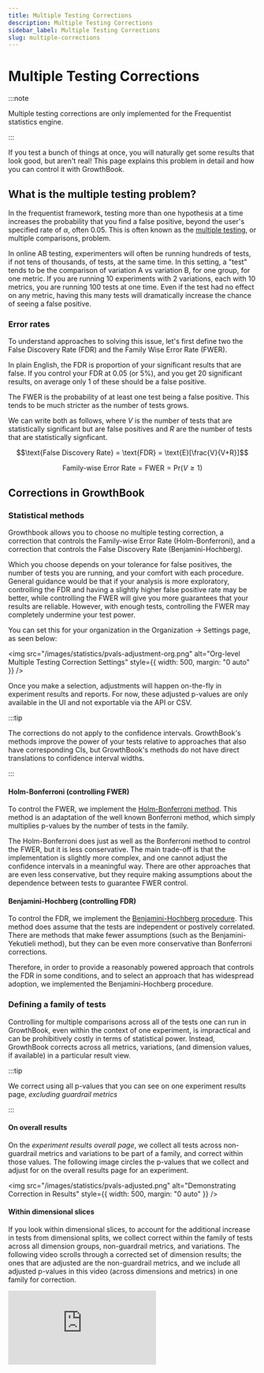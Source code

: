 ```yaml
---
title: Multiple Testing Corrections
description: Multiple Testing Corrections
sidebar_label: Multiple Testing Corrections
slug: multiple-corrections
---
```


# Multiple Testing Corrections

:::note

Multiple testing corrections are only implemented for the Frequentist statistics engine.

:::

If you test a bunch of things at once, you will naturally get some results that look good, but aren't real! This page explains this problem in detail and how you can control it with GrowthBook.

## What is the multiple testing problem?

In the frequentist framework, testing more than one hypothesis at a time increases the probability that you find a false positive, beyond the user's specified rate of $\alpha$, often 0.05. This is often known as the [multiple testing](https://en.wikipedia.org/wiki/Multiple_comparisons_problem), or multiple comparisons, problem.

In online AB testing, experimenters will often be running hundreds of tests, if not tens of thousands, of tests, at the same time. In this setting, a "test" tends to be the comparison of variation A vs variation B, for one group, for one metric. If you are running 10 experiments with 2 variations, each with 10 metrics, you are running 100 tests at one time. Even if the test had no effect on any metric, having this many tests will dramatically increase the chance of seeing a false positive.

### Error rates

To understand approaches to solving this issue, let's first define two the False Discovery Rate (FDR) and the Family Wise Error Rate (FWER).

In plain English, the FDR is proportion of your significant results that are false. If you control your FDR at 0.05 (or 5%), and you get 20 significant results, on average only 1 of these should be a false positive.

The FWER is the probability of at least one test being a false positive. This tends to be much stricter as the number of tests grows.

We can write both as follows, where $V$ is the number of tests that are statistically significant but are false positives and $R$ are the number of tests that are statistically signficant.

$$\text{False Discovery Rate} = \text{FDR} = \text{E}[\frac{V}{V+R}]$$

$$\text{Family-wise Error Rate} = \text{FWER} = \text{Pr}(V \geq 1)$$

## Corrections in GrowthBook

### Statistical methods

Growthbook allows you to choose no multiple testing correction, a correction that controls the Family-wise Error Rate (Holm-Bonferroni), and a correction that controls the False Discovery Rate (Benjamini-Hochberg).

Which you choose depends on your tolerance for false positives, the number of tests you are running, and your comfort with each procedure. General guidance would be that if your analysis is more exploratory, controlling the FDR and having a slightly higher false positive rate may be better, while controlling the FWER will give you more guarantees that your results are reliable. However, with enough tests, controlling the FWER may completely undermine your test power.

You can set this for your organization in the Organization -> Settings page, as seen below:

<img
  src="/images/statistics/pvals-adjustment-org.png"
  alt="Org-level Multiple Testing Correction Settings"
  style={{ width: 500, margin: "0 auto" }}
/>

Once you make a selection, adjustments will happen on-the-fly in experiment results and reports. For now, these adjusted p-values are only available in the UI and not exportable via the API or CSV.

:::tip

The corrections do not apply to the confidence intervals. GrowthBook's methods improve the power of your tests relative to approaches that also have corresponding CIs, but GrowthBook's methods do not have direct translations to confidence interval widths.

:::

#### Holm-Bonferroni (controlling FWER)

To control the FWER, we implement the [Holm-Bonferroni method](https://en.wikipedia.org/wiki/Holm%E2%80%93Bonferroni_method). This method is an adaptation of the well known Bonferroni method, which simply multiplies p-values by the number of tests in the family.

The Holm-Bonferroni does just as well as the Bonferroni method to control the FWER, but it is less conservative. The main trade-off is that the implementation is slightly more complex, and one cannot adjust the confidence intervals in a meaningful way. There are other approaches that are even less conservative, but they require making assumptions about the dependence between tests to guarantee FWER control.

#### Benjamini-Hochberg (controlling FDR)

To control the FDR, we implement the [Benjamini-Hochberg procedure](https://en.wikipedia.org/wiki/False_discovery_rate#Benjamini%E2%80%93Hochberg_procedure). This method does assume that the tests are independent or postively correlated. There are methods that make fewer assumptions (such as the Benjamini-Yekutieli method), but they can be even more conservative than Bonferroni corrections.

Therefore, in order to provide a reasonably powered approach that controls the FDR in some conditions, and to select an approach that has widespread adoption, we implemented the Benjamini-Hochberg procedure.

### Defining a family of tests

Controlling for multiple comparisons across all of the tests one can run in GrowthBook, even within the context of one experiment, is impractical and can be prohibitively costly in terms of statistical power. Instead, GrowthBook corrects across all metrics, variations, (and dimension values, if available) in a particular result view.

:::tip

We correct using all p-values that you can see on one experiment results page, _excluding guardrail metrics_

:::

#### On overall results

On the _experiment results overall page_, we collect all tests across non-guardrail metrics and variations to be part of a family, and correct within those values. The following image circles the p-values that we collect and adjust for on the overall results page for an experiment.

<img
  src="/images/statistics/pvals-adjusted.png"
  alt="Demonstrating Correction in Results"
  style={{ width: 500, margin: "0 auto" }}
/>

#### Within dimensional slices

If you look within dimensional slices, to account for the additional increase in tests from dimensional splits, we collect correct within the family of tests across all dimension groups, non-guardrail metrics, and variations. The following video scrolls through a corrected set of dimension results; the ones that are adjusted are the non-guardrail metrics, and we include all adjusted p-values in this video (across dimensions and metrics) in one family for correction.

<div>
<iframe 
    src="https://www.loom.com/embed/5b2c9583c60b449b8fa6e000e2b21c68?hide_owner=true&hide_share=true&hide_share=true&hideEmbedTopBar=true" 
    frameborder="0" 
    webkitallowfullscreen mozallowfullscreen allowfullscreen
    style={{ width: 400, height: 597 }} 
/>
</div>

:::tip

We never correct across overall _and_ dimension splits at the same time.

:::
